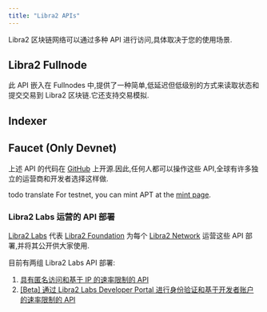 ```yaml
---
title: "Libra2 APIs"
---
```


Libra2 区块链网络可以通过多种 API 进行访问,具体取决于您的使用场景.

## Libra2 Fullnode


此 API 嵌入在 Fullnodes 中,提供了一种简单,低延迟但低级别的方式来读取状态和提交交易到 Libra2 区块链.它还支持交易模拟.

<CardGrid>
  <LinkCard href="/zh/build/apis/fullnode-rest-api?network=mainnet" title="Libra2 Fullnode REST API（主网）" description="Libra2 Fullnode REST API 的主网 API playground" />

  <LinkCard href="/zh/build/apis/fullnode-rest-api?network=testnet" title="Libra2 Fullnode REST API（测试网）" description="Libra2 Fullnode REST API 的测试网 API playground" />

  <LinkCard href="/zh/build/apis/fullnode-rest-api?network=devnet" title="Libra2 Fullnode REST API（开发网）" description="Libra2 Fullnode REST API 的开发网 API playground" />
</CardGrid>

## Indexer

<CardGrid>
  <LinkCard
    href="/zh/build/indexer"
    title="Indexer GraphQL API"
    description="GraphQL API 提供可传参数可定制的 GraphQL 接口，用于从 Libra2 区块链读取状态。
它非常适合与 NFTs、Libra2 Objects 或自定义 Move 合约进行交互。
在这里了解更多关于 Indexer 支持的 GraphQL API。"
  />

  <LinkCard
    href="/zh/build/indexer/txn-stream"
    title="Transaction Stream API"
    description="这个 GRPC API 将历史和实时交易数据流式传输到索引处理器。
它正在被 Libra2 Core Indexing 使用，也可以支持自定义应用程序特定的索引处理器
进行实时区块链数据处理。在这里了解更多。"
  />
</CardGrid>

## Faucet (Only Devnet)

<CardGrid>
  <LinkCard href="/zh/build/apis/faucet-api" title="Faucet API" description="该 API 提供在开发网和测试网上接收测试代币的能力。其主要目的是在将应用程序和 Move 合约部署到主网之前进行开发和测试。" />
</CardGrid>

上述 API 的代码在 [GitHub](https://github.com/libra2org/libra2-core) 上开源.因此,任何人都可以操作这些 API,全球有许多独立的运营商和开发者选择这样做.

todo translate
For testnet, you can mint APT at the [mint page](/zh/network/faucet).

### Libra2 Labs 运营的 API 部署

[Libra2 Labs](https://libra2labs.com) 代表 [Libra2 Foundation](https://libra2foundation.org/) 为每个 [Libra2 Network](/zh/network/nodes/networks) 运营这些 API 部署,并将其公开供大家使用.

目前有两组 Libra2 Labs API 部署:

1. [具有匿名访问和基于 IP 的速率限制的 API](/zh/network/nodes/networks)
2. [\[Beta\] 通过 Libra2 Labs Developer Portal 进行身份验证和基于开发者账户的速率限制的 API](/zh/build/apis/libra2-labs-developer-portal)
